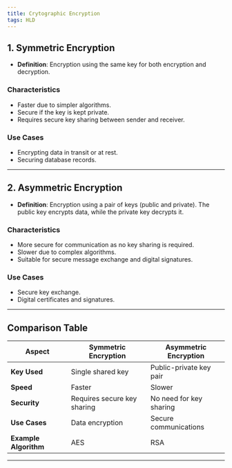 ```yaml
---
title: Crytographic Encryption
tags: HLD
---
```


## **1. Symmetric Encryption**
- **Definition**: Encryption using the same key for both encryption and decryption.

### **Characteristics**
- Faster due to simpler algorithms.
- Secure if the key is kept private.
- Requires secure key sharing between sender and receiver.

### **Use Cases**
- Encrypting data in transit or at rest.
- Securing database records.

---

## **2. Asymmetric Encryption**
- **Definition**: Encryption using a pair of keys (public and private). The public key encrypts data, while the private key decrypts it.

### **Characteristics**
- More secure for communication as no key sharing is required.
- Slower due to complex algorithms.
- Suitable for secure message exchange and digital signatures.

### **Use Cases**
- Secure key exchange.
- Digital certificates and signatures.

---

## **Comparison Table**

| **Aspect**        | **Symmetric Encryption** | **Asymmetric Encryption** |
|--------------------|---------------------------|----------------------------|
| **Key Used**       | Single shared key         | Public-private key pair   |
| **Speed**          | Faster                    | Slower                    |
| **Security**       | Requires secure key sharing | No need for key sharing  |
| **Use Cases**      | Data encryption           | Secure communications     |
| **Example Algorithm** | AES                     | RSA                        |

---
